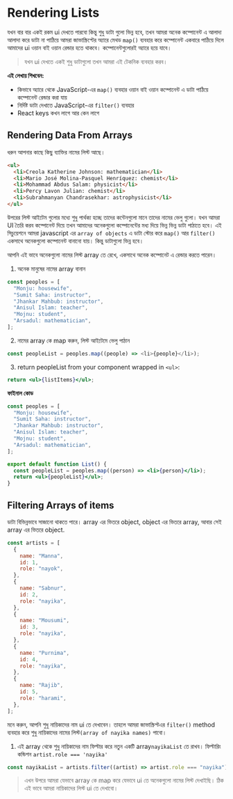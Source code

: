 # Rendering Lists

যখন বার বার একই রকম ui দেখতে পারবো কিন্তু শুধু ডাটা গুলো ভিন্ন হবে, তখন আমরা অনেক কম্পোনেন্ট এ আলাদা আলাদা করে ডাটা না পাঠিয়ে আমরা জাভাস্ক্রিপ্টের অ্যারে মেথড `map()` ব্যবহার করে কম্পোনেন্ট একবারে পাঠিয়ে দিলে আমাদের ui ওয়ান বাই ওয়ান রেন্ডার হতে থাকবে। কম্পোনেন্টগুলোরই অ্যারে হয়ে যাবে।

> যখন ui দেখতে একই শুধু ডাটাগুলো তখন আমরা এই টেকনিক ব্যবহার করব।

**এই লেখায় শিখবেন:**

- কিভাবে অ্যারে থেকে JavaScript-এর `map()` ব্যবহার ওয়ান বাই ওয়ান কম্পোনেন্ট এ ডাটা পাঠিয়ে কম্পোনেন্ট রেন্ডার করা যায়
- নির্দিষ্ট ডাটা দেখাতে JavaScript-এর `filter()` ব্যবহার
- React keys কখন লাগে আর কেন লাগে

## Rendering Data From Arrays

ধরুন আপনার কাছে কিছু ব্যাক্তির নামের লিস্ট আছে।

```html
<ul>
  <li>Creola Katherine Johnson: mathematician</li>
  <li>Mario José Molina-Pasquel Henríquez: chemist</li>
  <li>Mohammad Abdus Salam: physicist</li>
  <li>Percy Lavon Julian: chemist</li>
  <li>Subrahmanyan Chandrasekhar: astrophysicist</li>
</ul>
```

উপরের লিস্ট আইটেম গুলোর মধ্যে শুধু পার্থক্য হচ্ছে তাদের কন্টেনগুলো মানে তাদের নামের ভেলু গুলো। যখন আমরা UI তৈরি করব কম্পোনেন্ট দিয়ে তখন আমাদের অনেকগুলো কম্পোনেন্টের মধ্য দিয়ে ভিন্ন ভিন্ন ডাটা পাঠাতে হবে। এই সিচুয়েশনে আমরা javascript এর `array of objects` এ ডাটা স্টোর করে `map()` আর `filter()` একসাথে অনেকগুলো কম্পোনেন্ট বানানো যায়। কিন্তু ডাটাগুলো ভিন্ন হবে।

আপনি এই ভাবে অনেকগুলো নামের লিস্ট array তে রেখে, একসাথে অনেক কম্পোনেট এ রেন্ডার করতে পারেন।

1. অনেক মানুষের নামের array বানান

```js
const peoples = [
  "Monju: housewife",
  "Sumit Saha: instructor",
  "Jhankar Mahbub: instructor",
  "Anisul Islam: teacher",
  "Mojnu: student",
  "Arsadul: mathematician",
];
```

2. নামের array কে map করুন, লিস্ট আইটেমে ভেলু পাঠান

```js
const peopleList = peoples.map((people) => <li>{people}</li>);
```

3. return peopleList from your component wrapped in `<ul>`:

```jsx
return <ul>{listItems}</ul>;
```

**ফাইনাল কোড**

```jsx
const peoples = [
  "Monju: housewife",
  "Sumit Saha: instructor",
  "Jhankar Mahbub: instructor",
  "Anisul Islam: teacher",
  "Mojnu: student",
  "Arsadul: mathematician",
];

export default function List() {
  const peopleList = peoples.map((person) => <li>{person}</li>);
  return <ul>{peopleList}</ul>;
}
```

## Filtering Arrays of items

ডাটা বিভিন্নভাবে সাজানো থাকতে পারে। array এর ভিতরে object, object এর ভিতরে array, আবার সেই array এর ভিতরে object.

```js
const artists = [
  {
    name: "Manna",
    id: 1,
    role: "nayok",
  },
  {
    name: "Sabnur",
    id: 2,
    role: "nayika",
  },
  {
    name: "Mousumi",
    id: 3,
    role: "nayika",
  },
  {
    name: "Purnima",
    id: 4,
    role: "nayika",
  },
  {
    name: "Rajib",
    id: 5,
    role: "harami",
  },
];
```

মনে করুন, আপনি শুধু নায়িকাদের নাম ui তে দেখাবেন। তাহলে আমরা জাভাস্ক্রিপ্টএর `filter()` method ব্যবহার করে শুধু নায়িকাদের নামের লিস্ট`(array of nayika names)` পাবো।

1. এই array থেকে শুধু নায়িকাদের নাম ফিল্টার করে নতুন একটি array`nayikaList` তে রাখব। ফিল্টারিং কন্ডিশন `artist.role === 'nayika'`

```js
const nayikaList = artists.filter((artist) => artist.role === "nayika");
```

> এখন উপরে আমরা যেভাবে array কে map করে যেভাবে ui তে অনেকগুলো নামের লিস্ট দেখাইছি। ঠিক এই ভাবে আমরা নায়িকাদের লিস্ট ui তে দেখাবো।
